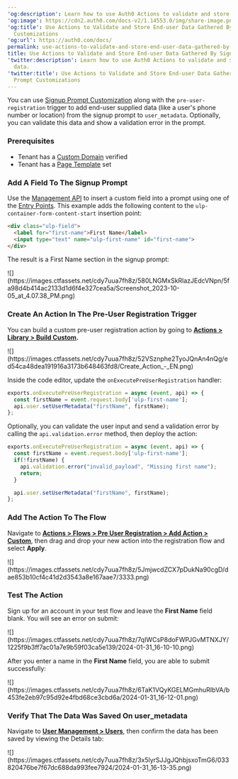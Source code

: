 ---
'og:description': Learn how to use Auth0 Actions to validate and store end-user data.
'og:image': https://cdn2.auth0.com/docs-v2/1.14553.0/img/share-image.png
'og:title': Use Actions to Validate and Store End-user Data Gathered By Signup Prompt
  Customizations
'og:url': https://auth0.com/docs/
permalink: use-actions-to-validate-and-store-end-user-data-gathered-by-signup-prompt
title: Use Actions to Validate and Store End-user Data Gathered By Signup Prompt Customizations
'twitter:description': Learn how to use Auth0 Actions to validate and store end-user
  data.
'twitter:title': Use Actions to Validate and Store End-user Data Gathered By Signup
  Prompt Customizations
---
You can use [Signup Prompt Customization](/docs/customize/login-pages/universal-login/customize-signup-and-login-prompts) along with the `pre-user-registration` trigger to add end-user supplied data (like a user's phone number or location) from the signup prompt to `user_metadata`. Optionally, you can validate this data and show a validation error in the prompt.

### Prerequisites

* Tenant has a [Custom Domain](/docs/customize/custom-domains) verified
* Tenant has a [Page Template](/docs/customize/login-pages/universal-login/customize-templates) set

### Add A Field To The Signup Prompt

Use the [Management API](https://auth0.com/docs/api/management/v2/prompts/put-custom-text-by-language) to insert a custom field into a prompt using one of the [Entry Points](/docs/customize/login-pages/universal-login/customize-signup-and-login-prompts#-signup-prompt-entry-points). This example adds the following content to the `ulp-container-form-content-start` insertion point:

```html lines
<div class="ulp-field">
  <label for="first-name">First Name</label>
  <input type="text" name="ulp-first-name" id="first-name">
</div>
```






The result is a First Name section in the signup prompt:

<Frame>![](https://images.ctfassets.net/cdy7uua7fh8z/580LNGMxSkRlazJEdcVNpn/5fa98d4b414ac2133d1d6f4e327cea5a/Screenshot_2023-10-05_at_4.07.38_PM.png)</Frame>

### Create An Action In The Pre-User Registration Trigger

You can build a custom pre-user registration action by going to [**Actions > Library > Build Custom**](https://manage.auth0.com/dashboard/us/dev-6endizjt/actions/library)**.**

<Frame>![](https://images.ctfassets.net/cdy7uua7fh8z/52VSznphe2TyoJQnAn4nQg/ed54ca48dea191916a3173b648463fd8/Create_Action_-_EN.png)</Frame>

Inside the code editor, update the `onExecutePreUserRegistration` handler:

```js lines
exports.onExecutePreUserRegistration = async (event, api) => {
  const firstName = event.request.body['ulp-first-name'];
  api.user.setUserMetadata("firstName", firstName);
};
```






Optionally, you can validate the user input and send a validation error by calling the `api.validation.error` method, then deploy the action:

```js lines
exports.onExecutePreUserRegistration = async (event, api) => {
  const firstName = event.request.body['ulp-first-name'];
  if(!firstName) {
    api.validation.error("invalid_payload", "Missing first name");
    return;
  }

  api.user.setUserMetadata("firstName", firstName);
};
```






### Add The Action To The Flow

Navigate to [**Actions > Flows > Pre User Registration > Add Action > Custom**](https://manage.auth0.com/dashboard/us/dev-6endizjt/actions/flows/pre-user-signup/), then drag and drop your new action into the registration flow and select **Apply**.

<Frame>![](https://images.ctfassets.net/cdy7uua7fh8z/5JmjwcdZCX7pDukNa90cgD/dae853b10cf4c41d2d3543a8e167aae7/3333.png)</Frame>

### Test The Action

Sign up for an account in your test flow and leave the **First Name** field blank. You will see an error on submit:

<Frame>![](https://images.ctfassets.net/cdy7uua7fh8z/7qIWCsP8doFWPJGvMTNXJY/1225f9b3ff7ac01a7e9b59f03ca5e139/2024-01-31_16-10-10.png)</Frame>

After you enter a name in the **First Name** field, you are able to submit successfully:

<Frame>![](https://images.ctfassets.net/cdy7uua7fh8z/6TaK1VQyKGELMGmhuRIbVA/b453fe2eb97c95d92e4fbd68ce3cbd6a/2024-01-31_16-12-01.png)</Frame>

### Verify That The Data Was Saved On user_metadata

Navigate to [**User Management > Users**](https://manage.auth0.com/dashboard/us/dev-6endizjt/users), then confirm the data has been saved by viewing the Details tab:

<Frame>![](https://images.ctfassets.net/cdy7uua7fh8z/3x5lyrSJJgJQhbjsxoTmG6/033820476be7f67dc688da993fee7924/2024-01-31_16-13-35.png)</Frame>